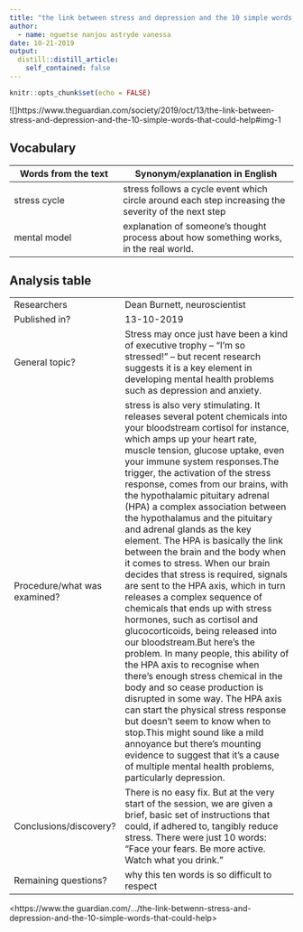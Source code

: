 ```yaml
---
title: "the link between stress and depression and the 10 simple words that could help"
author:
  - name: nguetse nanjou astryde vanessa
date: 10-21-2019
output:
  distill::distill_article:
    self_contained: false
---
```


```r
knitr::opts_chunk$set(echo = FALSE)
```


![]https://www.theguardian.com/society/2019/oct/13/the-link-between-stress-and-depression-and-the-10-simple-words-that-could-help#img-1


## Vocabulary 

| Words from the text | Synonym/explanation in English |
| ------------------- | ------------------------------ |
| stress cycle        | stress follows a cycle event which circle around each step increasing the severity of the next step                   |
| mental model        | explanation of someone's thought process about how something works, in the real world.         |

## Analysis table 

|                              |                                                                     |
| ---------------------------- | ------------------------------------------------------------------- |
| Researchers                  | Dean Burnett, neuroscientist                        |
| Published in?                | 13-10-2019                                                       |
| General topic?               |Stress may once just have been a kind of executive trophy – “I’m so stressed!” – but recent research suggests it is a key element in developing mental health problems such as depression and anxiety.                      |
| Procedure/what was examined? |  stress is also very stimulating. It releases several potent chemicals into your bloodstream cortisol for instance, which amps up your heart rate, muscle tension, glucose uptake, even your immune system responses.The trigger, the activation of the stress response, comes from our brains, with the hypothalamic pituitary adrenal (HPA) a complex association between the hypothalamus and the pituitary and adrenal glands  as the key element. The HPA is basically the link between the brain and the body when it comes to stress. When our brain decides that stress is required, signals are sent to the HPA axis, which in turn releases a complex sequence of chemicals that ends up with stress hormones, such as cortisol and glucocorticoids, being released into our bloodstream.But here’s the problem. In many people, this ability of the HPA axis to recognise when there’s enough stress chemical in the body and so cease production is disrupted in some way. The HPA axis can start the physical stress response but doesn’t seem to know when to stop.This might sound like a mild annoyance but there’s mounting evidence to suggest that it’s a cause of multiple mental health problems, particularly depression. |
| Conclusions/discovery?       |  There is no easy fix. But at the very start of the session, we are given a brief, basic set of instructions that could, if adhered to, tangibly reduce stress. There were just 10 words: “Face your fears. Be more active. Watch what you drink.”      |
| Remaining questions?         | why this ten words is so difficult to respect |


<https://www.the guardian.com/.../the-link-betwenn-stress-and-depression-and-the-10-simple-words-that-could-help>



